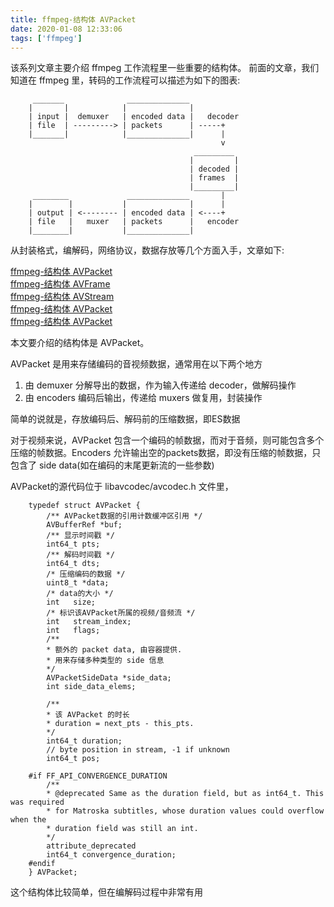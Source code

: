```yaml
---
title: ffmpeg-结构体 AVPacket
date: 2020-01-08 12:33:06
tags: ['ffmpeg']
---
```

该系列文章主要介绍 ffmpeg 工作流程里一些重要的结构体。
前面的文章，我们知道在 ffmpeg 里，转码的工作流程可以描述为如下的图表:
```
     _______              ______________
    |       |            |              |
    | input |  demuxer   | encoded data |   decoder
    | file  | ---------> | packets      | -----+
    |_______|            |______________|      |
                                               v
                                         _________
                                        |         |
                                        | decoded |
                                        | frames  |
                                        |_________|
     ________             ______________       |
    |        |           |              |      |
    | output | <-------- | encoded data | <----+
    | file   |   muxer   | packets      |   encoder
    |________|           |______________|
```
从封装格式，编解码，网络协议，数据存放等几个方面入手，文章如下:

[ffmpeg-结构体 AVPacket]()  
[ffmpeg-结构体 AVFrame]()  
[ffmpeg-结构体 AVStream]()  
[ffmpeg-结构体 AVPacket]()  
[ffmpeg-结构体 AVPacket]()  

本文要介绍的结构体是  AVPacket。

AVPacket 是用来存储编码的音视频数据，通常用在以下两个地方

1. 由 demuxer 分解导出的数据，作为输入传递给 decoder，做解码操作
2. 由 encoders 编码后输出，传递给 muxers 做复用，封装操作

简单的说就是，存放编码后、解码前的压缩数据，即ES数据

对于视频来说，AVPacket 包含一个编码的帧数据，而对于音频，则可能包含多个压缩的帧数据。Encoders 允许输出空的packets数据，即没有压缩的帧数据，只包含了 side data(如在编码的末尾更新流的一些参数)

AVPacket的源代码位于 libavcodec/avcodec.h 文件里，
```
    typedef struct AVPacket {
        /** AVPacket数据的引用计数缓冲区引用 */
        AVBufferRef *buf;
        /** 显示时间戳 */
        int64_t pts;
        /** 解码时间戳 */
        int64_t dts;
        /* 压缩编码的数据 */
        uint8_t *data;
        /* data的大小 */
        int   size;
        /* 标识该AVPacket所属的视频/音频流 */
        int   stream_index;
        int   flags;
        /**
        * 额外的 packet data, 由容器提供.
        * 用来存储多种类型的 side 信息
        */
        AVPacketSideData *side_data;
        int side_data_elems;

        /**
        * 该 AVPacket 的时长
        * duration = next_pts - this_pts.
        */
        int64_t duration;
        // byte position in stream, -1 if unknown
        int64_t pos;

    #if FF_API_CONVERGENCE_DURATION
        /**
        * @deprecated Same as the duration field, but as int64_t. This was required
        * for Matroska subtitles, whose duration values could overflow when the
        * duration field was still an int.
        */
        attribute_deprecated
        int64_t convergence_duration;
    #endif
    } AVPacket;
```
这个结构体比较简单，但在编解码过程中非常有用